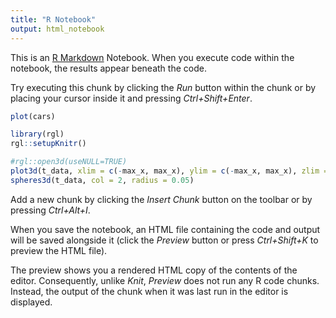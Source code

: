```yaml
---
title: "R Notebook"
output: html_notebook
---
```


This is an [R Markdown](http://rmarkdown.rstudio.com) Notebook. When you execute code within the notebook, the results appear beneath the code. 

Try executing this chunk by clicking the *Run* button within the chunk or by placing your cursor inside it and pressing *Ctrl+Shift+Enter*. 

```r
plot(cars)
```


```r
library(rgl)
rgl::setupKnitr()
```



```r
#rgl::open3d(useNULL=TRUE)
plot3d(t_data, xlim = c(-max_x, max_x), ylim = c(-max_x, max_x), zlim = c(-max_x, max_x))
spheres3d(t_data, col = 2, radius = 0.05)


```

Add a new chunk by clicking the *Insert Chunk* button on the toolbar or by pressing *Ctrl+Alt+I*.

When you save the notebook, an HTML file containing the code and output will be saved alongside it (click the *Preview* button or press *Ctrl+Shift+K* to preview the HTML file).

The preview shows you a rendered HTML copy of the contents of the editor. Consequently, unlike *Knit*, *Preview* does not run any R code chunks. Instead, the output of the chunk when it was last run in the editor is displayed.
